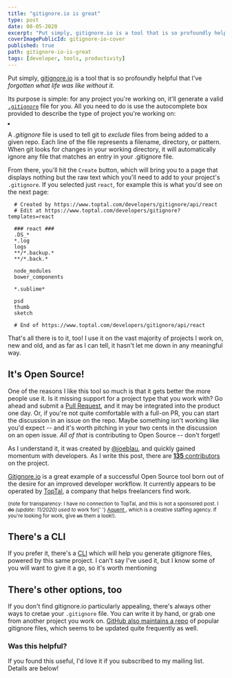 ```yaml
---
title: "gitignore.io is great"
type: post
date: 08-05-2020
excerpt: "Put simply, gitignore.io is a tool that is so profoundly helpful that I've forgotten what life was like without it."
coverImagePublicId: gitignore-io-cover
published: true
path: gitignore-io-is-great
tags: [developer, tools, productivity]
---
```


Put simply, [gitignore.io](https://gitignore.io) is a tool that is so profoundly helpful that I've _forgotten what life was like without it._

Its purpose is simple: for any project you're working on, it'll generate a valid [`.gitignore`](https://docs.github.com/en/rest/reference/gitignore) file for you. All you need to do is use the autocomplete box provided to describe the type of project you're working on:

<Image
  publicId="gitignore-fill-in-the-blanks"
  border="2px solid #888"
  borderRadius="1rem"
/>

<Aside type="note">
  A <em>.gitignore</em> file is used to tell git to <em>exclude</em> files from
  being added to a given repo. Each line of the file represents a filename,
  directory, or pattern. When git looks for changes in your working directory,
  it will automatically ignore any file that matches an entry in your .gitignore
  file.
</Aside>

From there, you'll hit the `Create` button, which will bring you to a page that displays nothing but the raw text which you'll need to add to your project's `.gitignore`. If you selected just `react`, for example this is what you'd see on the next page:

```
  # Created by https://www.toptal.com/developers/gitignore/api/react
  # Edit at https://www.toptal.com/developers/gitignore?templates=react

  ### react ###
  .DS_*
  *.log
  logs
  **/*.backup.*
  **/*.back.*

  node_modules
  bower_components

  *.sublime*

  psd
  thumb
  sketch

  # End of https://www.toptal.com/developers/gitignore/api/react
```

That's all there is to it, too! I use it on the vast majority of projects I work on, new and old, and as far as I can tell, it hasn't let me down in any meaningful way.

## It's Open Source!

One of the reasons I like this tool so much is that it gets better the more people use it. Is it missing support for a project type that you work with? Go ahead and submit a [Pull Request](https://github.com/toptal/gitignore.io), and it may be integrated into the product one day. Or, if you're not quite comfortable with a full-on PR, you can start the discussion in an issue on the repo. Maybe something isn't working like you'd expect -- and it's worth pitching in your two cents in the discussion on an open issue. _All of that_ is contributing to Open Source -- don't forget!

As I understand it, it was created by [@joeblau](https://twitter.com/joeblau), and quickly gained momentum with developers. As I write this post, there are [**135** contributors](https://github.com/toptal/gitignore.io/graphs/contributors) on the project.

[Gitignore.io](https://gitignore.io) is a great example of a successful Open Source tool born out of the desire for an improved developer workflow. It currently appears to be operated by [TopTal](https://www.toptal.com/), a company that helps freelancers find work.

<Aside type="info">
  <small>
    (note for transparency: I have no connection to TopTal, and this is not a
    sponsored post. I <strike>do</strike> <em>(update: 11/2020) used to</em> work for{' '}
    <a href="https://aquent.com?utm_campaign=mikebifulco&utm_source=mikebifulco.com&utm_content=gitignore-io-is-great" target="_blank" rel="noopener noreferrer">
      Aquent
    </a>
    , which is a creative staffing agency. If you're looking for work, give <strike>us</strike> them a look!).
  </small>
</Aside>

## There's a CLI

If you prefer it, there's a [CLI](https://docs.gitignore.io/install/command-line) which will help you generate gitignore files, powered by this same project. I can't say I've used it, but I know some of you will want to give it a go, so it's worth mentioning

## There's other options, too

If you don't find gitignore.io particularly appealing, there's always other ways to cretae your `.gitignore` file. You can write it by hand, or grab one from another project you work on. [GitHub also maintains a repo](https://github.com/github/gitignore) of popular gitignore files, which seems to be updated quite frequently as well.

### Was this helpful?

If you found this useful, I'd love it if you subscribed to my mailing list. Details are below!
